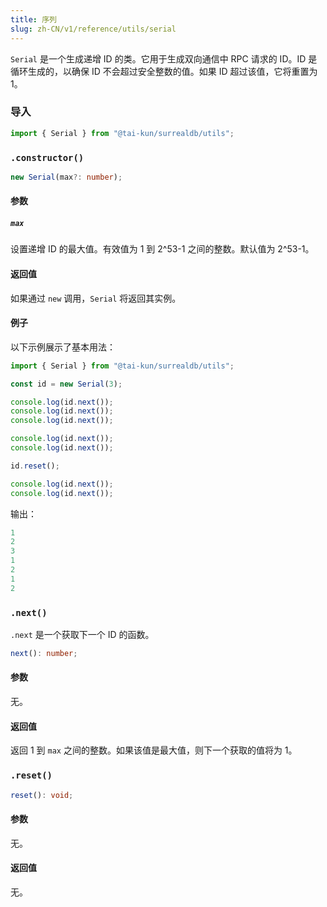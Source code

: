 ```yaml
---
title: 序列
slug: zh-CN/v1/reference/utils/serial
---
```



`Serial` 是一个生成递增 ID 的类。它用于生成双向通信中 RPC 请求的 ID。ID 是循环生成的，以确保 ID 不会超过安全整数的值。如果 ID 超过该值，它将重置为 1。

### 导入

```ts
import { Serial } from "@tai-kun/surrealdb/utils";
```

### `.constructor()`

```ts
new Serial(max?: number);
```

#### 参数

##### `max`

设置递增 ID 的最大值。有效值为 1 到 2^53-1 之间的整数。默认值为 2^53-1。

#### 返回值

如果通过 `new` 调用，`Serial` 将返回其实例。

#### 例子

以下示例展示了基本用法：

```ts
import { Serial } from "@tai-kun/surrealdb/utils";

const id = new Serial(3);

console.log(id.next());
console.log(id.next());
console.log(id.next());

console.log(id.next());
console.log(id.next());

id.reset();

console.log(id.next());
console.log(id.next());
```

输出：

```js
1
2
3
1
2
1
2
```

### `.next()` <Badge variant="instance" /><Badge variant="method" />

`.next` 是一个获取下一个 ID 的函数。

```ts
next(): number;
```

#### 参数

无。

#### 返回值

返回 1 到 `max` 之间的整数。如果该值是最大值，则下一个获取的值将为 1。

### `.reset()` <Badge variant="instance" /><Badge variant="method" />

```ts
reset(): void;
```

#### 参数

无。

#### 返回值

无。
